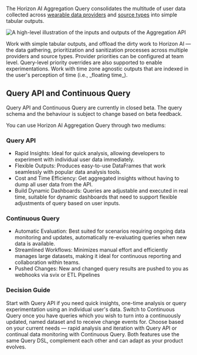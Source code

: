 The Horizon AI Aggregation Query consolidates the multitude of user data collected across [wearable data providers](/wearables/providers/introduction)
and [source types](/wearables/providers/data-attributions#source-type) into simple tabular outputs.

![A high-level illustration of the inputs and outputs of the Aggregation API](/img/aggregation/overview.png)

<Card title="Consolidation" icon="merge" horizontal>
Work with simple tabular outputs, and offload the dirty work to Horizon AI — the data gathering, prioritization and sanitization
processes across multiple providers and source types.
</Card>

<Card title="Data prioritization" icon="bars-staggered" horizontal>
Provider priorities can be configured at team level. Query-level priority overrides are also supported to enable
experimentations.
</Card>

<Card title="Aggregate in floating time" icon="timeline-arrow" horizontal>
Work with time zone agnostic outputs that are indexed in the user's perception of time (i.e., _floating time_).
</Card>

## Query API and Continuous Query

<Warning>
Query API and Continuous Query are currently in closed beta.
The query schema and the behaviour is subject to change based on beta feedback.
</Warning>

You can use Horizon AI Aggregation Query through two mediums:

### Query API
* Rapid Insights: Ideal for quick analysis, allowing developers to experiment with individual user data immediately.
* Flexible Outputs: Produces easy-to-use DataFrames that work seamlessly with popular data analysis tools.
* Cost and Time Efficiency: Get aggregated insights without having to dump all user data from the API.
* Build Dynamic Dashboards: Queries are adjustable and executed in real time, suitable for dynamic dashboards that need to support flexible adjustments of query based on user inputs.

### Continuous Query
* Automatic Evaluation: Best suited for scenarios requiring ongoing data monitoring and updates, automatically re-evaluating queries when new data is available.
* Streamlined Workflows: Minimizes manual effort and efficiently manages large datasets, making it ideal for continuous reporting and collaboration within teams.
* Pushed Changes: New and changed query results are pushed to you as webhooks via svix or ETL Pipelines

### Decision Guide
<Steps>
<Step title="Experiment with Query API">
    Start with Query API if you need quick insights, one-time analysis or query experimentation using an individual user's data.
</Step>
<Step title="Productize with Continuous Query">
    Switch to Continuous Query once you have queries which you wish to turn into a continuously updated, named dataset and to receive change events for.
</Step>
</Steps>
Choose based on your current needs — rapid analysis and iteration with Query API or continual data monitoring with Continuous Query. Both features use the same Query DSL, complement each other and can adapt as your product evolves.
